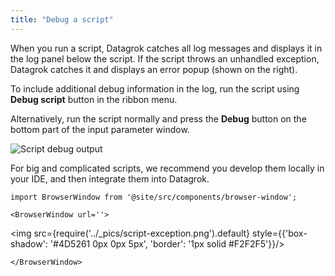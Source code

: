 ```yaml
---
title: "Debug a script"
---
```


<div style = {{ display: 'flex', gap: '20px' }}>

<div style = {{ width: '50%' }}>

When you run a script, Datagrok catches all log messages
and displays it in the log panel below the script.
If the script throws an unhandled exception,
Datagrok catches it and displays an error popup (shown on the right).

To include additional debug information in the log,
run the script using **Debug script** button in the ribbon menu.

Alternatively, run the script normally and press the
**Debug** button on the bottom part of the input parameter window.

![Script debug output](../_pics/script-debud-output-enable.png)

For big and complicated scripts, we recommend you develop them locally in your IDE,
and then integrate them into Datagrok.

</div>

<div style = {{ width: '50%' }}>

```mdx-code-block
import BrowserWindow from '@site/src/components/browser-window';

<BrowserWindow url=''>
```

<div style={{'text-align': 'center'}}>

<img src={require('../_pics/script-exception.png').default} style={{'box-shadow': '#4D5261 0px 0px 5px', 'border': '1px solid #F2F2F5'}}/>

</div>

```mdx-code-block
</BrowserWindow>
```

</div>

</div>
